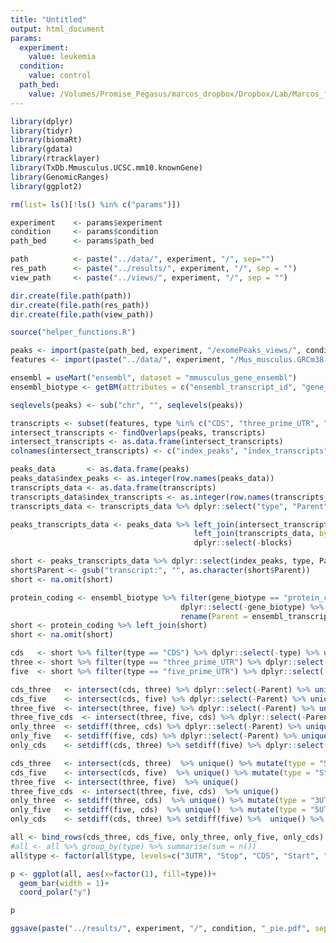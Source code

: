 ```yaml
---
title: "Untitled"
output: html_document
params:
  experiment:
    value: leukemia
  condition:
    value: control
  path_bed:
    value: /Volumes/Promise_Pegasus/marcos_dropbox/Dropbox/Lab/Marcos_files/Scripts_Data/scripts/peaks/views/
---
```


<!-- Load libraries -->
```r
library(dplyr)
library(tidyr)
library(biomaRt)
library(gdata)
library(rtracklayer)
library(TxDb.Mmusculus.UCSC.mm10.knownGene)
library(GenomicRanges)
library(ggplot2)
```

<!-- Clean --> 
```r
rm(list= ls()[!ls() %in% c("params")])
```

<!-- Load data --> 
```r
experiment    <- params$experiment
condition     <- params$condition
path_bed      <- params$path_bed

path          <- paste("../data/", experiment, "/", sep="")
res_path      <- paste("../results/", experiment, "/", sep = "") 
view_path     <- paste("../views/", experiment, "/", sep = "") 

dir.create(file.path(path))
dir.create(file.path(res_path))
dir.create(file.path(view_path))

source("helper_functions.R")
```

```r
peaks <- import(paste(path_bed, experiment, "/exomePeaks_views/", condition, "/peak.bed", sep=""), format="bed")
features <- import(paste("../data/", experiment, "/Mus_musculus.GRCm38.91.gff3.gz", sep=""))
```

```r
ensembl = useMart("ensembl", dataset = "mmusculus_gene_ensembl")
ensembl_biotype <- getBM(attributes = c("ensembl_transcript_id", "gene_biotype"), mart = ensembl)
```

```r
seqlevels(peaks) <- sub("chr", "", seqlevels(peaks))

transcripts <- subset(features, type %in% c("CDS", "three_prime_UTR", "five_prime_UTR"))
intersect_transcripts <- findOverlaps(peaks, transcripts)
intersect_transcripts <- as.data.frame(intersect_transcripts)
colnames(intersect_transcripts) <- c("index_peaks", "index_transcripts")
```

```r
peaks_data       <- as.data.frame(peaks)
peaks_data$index_peaks <- as.integer(row.names(peaks_data))
transcripts_data <- as.data.frame(transcripts)
transcripts_data$index_transcripts <- as.integer(row.names(transcripts_data))
transcripts_data <- transcripts_data %>% dplyr::select("type", "Parent", "index_transcripts") 
```

```r
peaks_transcripts_data <- peaks_data %>% left_join(intersect_transcripts) %>% 
                                         left_join(transcripts_data, by = c("index_transcripts")) %>%
                                         dplyr::select(-blocks)
```

```r
short <- peaks_transcripts_data %>% dplyr::select(index_peaks, type, Parent) %>% unique()
short$Parent <- gsub("transcript:", "", as.character(short$Parent))
short <- na.omit(short)
```

```r
protein_coding <- ensembl_biotype %>% filter(gene_biotype == "protein_coding") %>%
                                      dplyr::select(-gene_biotype) %>% 
                                      rename(Parent = ensembl_transcript_id) %>% unique()
short <- protein_coding %>% left_join(short) 
short <- na.omit(short)
```

```r
cds   <- short %>% filter(type == "CDS") %>% dplyr::select(-type) %>% unique() 
three <- short %>% filter(type == "three_prime_UTR") %>% dplyr::select(-type) %>% unique() 
five  <- short %>% filter(type == "five_prime_UTR") %>% dplyr::select(-type) %>% unique() 
```

```r
cds_three   <- intersect(cds, three) %>% dplyr::select(-Parent) %>% unique() %>% mutate(type = "Stop")
cds_five    <- intersect(cds, five) %>% dplyr::select(-Parent) %>% unique() %>% mutate(type = "Start")
three_five  <- intersect(three, five) %>% dplyr::select(-Parent) %>% unique() 
three_five_cds  <- intersect(three, five, cds) %>% dplyr::select(-Parent) %>% unique()
only_three  <- setdiff(three, cds) %>% dplyr::select(-Parent) %>% unique() %>% mutate(type = "3UTR")
only_five   <- setdiff(five, cds) %>% dplyr::select(-Parent) %>% unique()  %>% mutate(type = "5UTR")
only_cds    <- setdiff(cds, three) %>% setdiff(five) %>% dplyr::select(-Parent) %>% unique() %>% mutate(type = "CDS")
```

```r
cds_three   <- intersect(cds, three)  %>% unique() %>% mutate(type = "Stop")
cds_five    <- intersect(cds, five)  %>% unique() %>% mutate(type = "Start")
three_five  <- intersect(three, five)  %>% unique() 
three_five_cds  <- intersect(three, five, cds)  %>% unique()
only_three  <- setdiff(three, cds)  %>% unique() %>% mutate(type = "3UTR")
only_five   <- setdiff(five, cds)  %>% unique()  %>% mutate(type = "5UTR")
only_cds    <- setdiff(cds, three) %>% setdiff(five) %>%  unique() %>% mutate(type = "CDS")
```

```r
all <- bind_rows(cds_three, cds_five, only_three, only_five, only_cds)
#all <- all %>% group_by(type) %>% summarise(sum = n())
all$type <- factor(all$type, levels=c("3UTR", "Stop", "CDS", "Start", "5UTR"))
```

```r
p <- ggplot(all, aes(x=factor(1), fill=type))+
  geom_bar(width = 1)+
  coord_polar("y")

p

ggsave(paste("../results/", experiment, "/", condition, "_pie.pdf", sep="") , p)

```

```r

```

